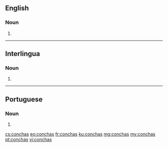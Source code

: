 ==English==

===Noun===
{{head|en}}

# {{plural of|concha}}

----

==Interlingua==

===Noun===
{{head|ia}}

# {{plural of|concha|lang=ia}}

----

==Portuguese==

===Noun===
{{head|pt}} {{f}}

# {{plural of|concha|lang=pt}}

[[cs:conchas]]
[[eo:conchas]]
[[fr:conchas]]
[[ku:conchas]]
[[mg:conchas]]
[[my:conchas]]
[[pt:conchas]]
[[vi:conchas]]